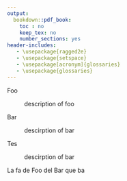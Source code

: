 ```yaml
---
output:
  bookdown::pdf_book:
    toc : no
    keep_tex: no
    number_sections: yes
header-includes:
   - \usepackage{ragged2e}
   - \usepackage{setspace}
   - \usepackage[acronym]{glossaries}
   - \usepackage{glossaries}
---
```


Foo

:   description of foo

Bar

:   descirption of bar

Tes

:   descirption of bar


La fa de Foo del Bar que ba